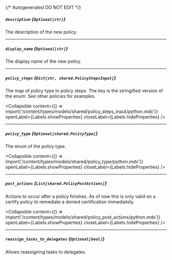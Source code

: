 {/* Autogenerated DO NOT EDIT  */}

##### `description` *{`Optional[str]`}*
The description of the new policy.

---
##### `display_name` *{`Optional[str]`}*
The display name of the new policy.

---
##### `policy_steps` *{`Dict[str, shared.PolicyStepsInput]`}*
The map of policy type to policy steps. The key is the stringified version of the enum. See other policies for examples.

<Collapsible content={() => import('/content/types/models/shared/policy_steps_input/python.mdx')} openLabel={Labels.showProperties} closeLabel={Labels.hideProperties} />


---
##### `policy_type` *{`Optional[shared.PolicyType]`}*
The enum of the policy type.

<Collapsible content={() => import('/content/types/models/shared/policy_type/python.mdx')} openLabel={Labels.showProperties} closeLabel={Labels.hideProperties} />


---
##### `post_actions` *{`List[shared.PolicyPostActions]`}*
Actions to occur after a policy finishes. As of now this is only valid on a certify policy to remediate a denied certification immediately.

<Collapsible content={() => import('/content/types/models/shared/policy_post_actions/python.mdx')} openLabel={Labels.showProperties} closeLabel={Labels.hideProperties} />


---
##### `reassign_tasks_to_delegates` *{`Optional[bool]`}*
Allows reassigning tasks to delegates.


